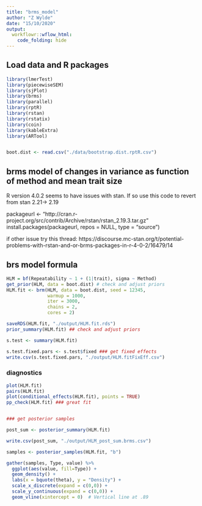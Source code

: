 ---
title: "brms_model"
author: "Z Wylde"
date: "15/10/2020"
output: 
  workflowr::wflow_html:
    code_folding: hide 
---

## Load data and R packages

```{r results='hide', message=F, warning=F}

library(lmerTest)
library(piecewiseSEM)
library(sjPlot)
library(brms)
library(parallel)
library(rptR)
library(rstan)
library(rstatix)
library(coin)
library(kableExtra)
library(ARTool)


boot.dist <- read.csv("./data/bootstrap.dist.rptR.csv")

```

## brms model of changes in variance as function of method and mean trait size

R version 4.0.2 seems to have issues with stan. If so use this code to revert from stan 2.21-> 2.19

packageurl <- "http://cran.r-project.org/src/contrib/Archive/rstan/rstan_2.19.3.tar.gz"
install.packages(packageurl, repos = NULL, type = "source")

if other issue try this thread:
https://discourse.mc-stan.org/t/potential-problems-with-rstan-and-or-brms-packages-in-r-4-0-2/16479/14

## brs model formula {.tabset .tabset-fade}

``` {r results='hide', message=F, warning=F}
HLM = bf(Repeatability ~ 1 + (1|trait), sigma ~ Method)
get_prior(HLM, data = boot.dist) # check and adjust priors
HLM.fit <- brm(HLM, data = boot.dist, seed = 12345,
               warmup = 1000,
               iter = 3000,
               chains = 2,
               cores = 2)

saveRDS(HLM.fit, "./output/HLM.fit.rds")
prior_summary(HLM.fit) ## check and adjust priors

s.test <- summary(HLM.fit)

s.test.fixed.pars <- s.test$fixed ### get fixed effects
write.csv(s.test.fixed.pars, "./output/HLM.fitFixEff.csv")
```

### diagnostics {.tabset .tabset-fade}

``` {r results='hide', message=F, warning=F}
plot(HLM.fit)
pairs(HLM.fit)
plot(conditional_effects(HLM.fit), points = TRUE)
pp_check(HLM.fit) ### great fit


### get posterior samples

post_sum <- posterior_summary(HLM.fit)

write.csv(post_sum, "./output/HLM_post_sum.brms.csv")

samples <- posterior_samples(HLM.fit, "b")

gather(samples, Type, value) %>%
  ggplot(aes(value, fill=Type)) +
  geom_density() +
  labs(x = bquote(theta), y = "Density") +
  scale_x_discrete(expand = c(0,0)) +
  scale_y_continuous(expand = c(0,0)) +
  geom_vline(xintercept = 0)  # Vertical line at .89

```
